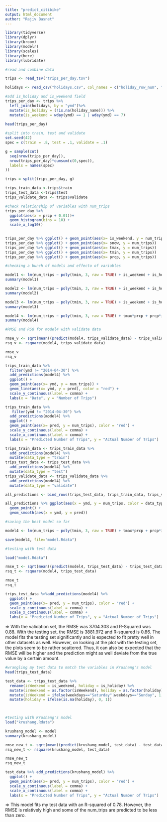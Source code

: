 ```yaml
---
title: "predict_citibike"
output: html_document
author: "Rajiv Basnet"
---
```


```r
library(tidyverse)
library(dplyr)
library(broom)
library(modelr)
library(scales)
library(here)
library(lubridate)
```

```r

#read and combine data

trips <- read_tsv("trips_per_day.tsv")

holidays <- read_csv("holidays.csv", col_names = c("holiday_row_num", "ymd", "holiday_name"))

#add is_holiday and is_weekend field
trips_per_day <- trips %>%
  left_join(holidays, by = "ymd")%>%
  mutate(is_holiday = (!is.na(holiday_name))) %>%
  mutate(is_weekend = wday(ymd) == 1 | wday(ymd) == 7)
  
head(trips_per_day)
```

```r
#split into train, test and validate
set.seed(42)
spec = c(train = .8, test = .1, validate = .1)

g = sample(cut(
  seq(nrow(trips_per_day)), 
  nrow(trips_per_day)*cumsum(c(0,spec)),
  labels = names(spec)
))

trips = split(trips_per_day, g)

trips_train_data <-trips$train
trips_test_data <-trips$test
trips_validate_data <- trips$validate

```


```r
#check relationship of variables with num_trips
trips_per_day %>% 
  ggplot(aes(x = prcp + 0.01))+
  geom_histogram(bins = 10) +
  scale_x_log10()

                      
trips_per_day %>% ggplot() + geom_point(aes(x= is_weekend, y = num_trips))
trips_per_day %>% ggplot() + geom_point(aes(x= snow, y = num_trips))
trips_per_day %>% ggplot() + geom_point(aes(x= tmax, y = num_trips))
trips_per_day %>% ggplot() + geom_point(aes(x= tmin, y = num_trips))
trips_per_day %>% ggplot() + geom_point(aes(x= prcp, y = num_trips))

```

```r

#checking a bunch of models and effecto of variables

model1 <- lm(num_trips ~ poly(tmin, 3, raw = TRUE) + is_weekend + is_holiday, trips_train_data)
summary(model1)

model2 <- lm(num_trips ~ poly(tmin, 3, raw = TRUE) + is_weekend + is_holiday, trips_train_data)
summary(model2)

model3 <- lm(num_trips ~ poly(tmin, 3, raw = TRUE) + is_weekend + is_holiday + tmax, trips_train_data)
summary(model3)

model4 <- lm(num_trips ~ poly(tmin, 3, raw = TRUE) + tmax*prcp + prcp*is_weekend + is_holiday + snow, data=trips_train_data)
summary(model4)

#RMSE and RSQ for model4 with validate data

rmse_v <- sqrt(mean((predict(model4, trips_validate_data) - trips_validate_data$num_trips)^2))
rsq_v <- rsquare(model4, trips_validate_data)

rmse_v
rsq_v

```


```r
trips_train_data %>% 
  filter(ymd != "2014-04-30") %>%
  add_predictions(model4) %>%
  ggplot() +
  geom_point(aes(x= ymd, y = num_trips)) + 
  geom_line(aes(x= ymd, y = pred), color = "red") +
  scale_y_continuous(label = comma) +
  labs(x = "Date", y = "Number of Trips")
```
```r
trips_train_data %>%
   filter(ymd != "2014-04-30") %>%
  add_predictions(model4) %>%
  ggplot() + 
  geom_point(aes(x= pred, y = num_trips), color = "red") +
  scale_y_continuous(label = comma) +
  scale_x_continuous(label = comma) + 
  labs(x = "Predicted Number of Trips", y = "Actual Number of Trips")
```

```r
trips_train_data <- trips_train_data %>%
  add_predictions(model4) %>% 
  mutate(data_type = "train")
trips_test_data <- trips_test_data %>% 
  add_predictions(model4) %>%
  mutate(data_type = "test")
trips_validate_data <- trips_validate_data %>%
  add_predictions(model4) %>%
  mutate(data_type = "validate")

all_predictions <- bind_rows(trips_test_data, trips_train_data, trips_validate_data)

all_predictions %>% ggplot(aes(x = ymd, y = num_trips, color = data_type)) +
  geom_point() +
  geom_smooth(aes(x = ymd, y = pred))

```



```r
#saving the best model so far

model4 <- lm(num_trips ~ poly(tmin, 3, raw = TRUE) + tmax*prcp + prcp*is_weekend + is_holiday + snow, data=trips_train_data)

save(model4, file="model.Rdata")

```

```r

#testing with test data

load("model.Rdata")

rmse_t <- sqrt(mean((predict(model4, trips_test_data) - trips_test_data$num_trips)^2))
rsq_t <- rsquare(model4, trips_test_data)

rmse_t
rsq_t

trips_test_data %>%add_predictions(model4) %>%
  ggplot() + 
  geom_point(aes(x= pred, y = num_trips), color = "red") +
  scale_y_continuous(label = comma) +
  scale_x_continuous(label = comma) + 
  labs(x = "Predicted Number of Trips", y = "Actual Number of Trips")


```
=> With the validation set, the RMSE was 3704.303 and R-Squared was 0.88.
With the testing set, the RMSE is 3881.972 and R-squared is 0.86.
The model fits the testing set significantly and is expected to fit pretty well in other datasets as well.
However, on looking at the plot with the testing set, the plots seem to be rather scattered. Thus, it can also be expected that the RMSE will be higher and the prediction might as well deviate from the true value by a certain amount.

```r

#wrangling my test data to match the variables in Krushang's model
head(trips_test_data)

test_data <- trips_test_data %>%
  rename(isWeekend = is_weekend, holiday = is_holiday) %>%
  mutate(isWeekend = as.factor(isWeekend), holiday = as.factor(holiday), weekdays=as.factor(weekdays(ymd))) %>%
  mutate(isWeekend = ifelse(weekdays=="Saturday"|weekdays=="Sunday", 1, 0)) %>%
  mutate(holiday = ifelse(is.na(holiday), 0, 1))
  


#testing with Krushang's model
load("krushang.Rdata")

krushang_model <- model
summary(krushang_model)

rmse_new_t <- sqrt(mean((predict(krushang_model, test_data) - test_data$num_trips)^2))
rsq_new_t <- rsquare(krushang_model, test_data)

rmse_new_t
rsq_new_t

test_data %>% add_predictions(krushang_model) %>%
  ggplot() + 
  geom_point(aes(x= pred, y = num_trips), color = "red") +
  scale_y_continuous(label = comma) +
  scale_x_continuous(label = comma) + 
  labs(x = "Predicted Number of Trips", y = "Actual Number of Trips")

```

=> This model fits my test data with an R-squared of 0.78. However, the RMSE is relatively high and some of the num_trips are predicted to be less than zero. 
